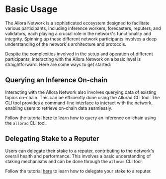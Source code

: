 # Basic Usage

The Allora Network is a sophisticated ecosystem designed to facilitate various participants, including inference workers, forecasters, reputers, and validators, each playing a crucial role in the network's functionality and integrity. Spinning up these different network participants involves a deep understanding of the network's architecture and protocols.

Despite the complexities involved in the setup and operation of different participants, interacting with the Allora Network on a basic level is straightforward. Here are some ways to get started:

## Querying an Inference On-chain

Interacting with the Allora Network also involves querying data of existing topics on-chain. This can be efficiently done using the Allorad CLI tool. The CLI tool provides a command-line interface to interact with the network, enabling users to retrieve on-chain data seamlessly.

Follow the tutorial [here](/devs/consumers/onchain-query-existing-data) to learn how to query an inference on-chain using the `allorad` CLI tool.

## Delegating Stake to a Reputer

Users can delegate their stake to a reputer, contributing to the network's overall health and performance. This involves a basic understanding of staking mechanisms and can be done through the `allorad` CLI tool.

Follow the tutorial [here](/devs/reference/allorad#delegate-stake-to-a-reputer-for-a-topic) to learn how to delegate your stake to a reputer.
